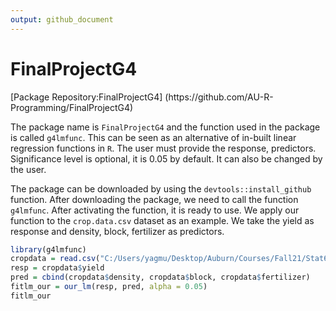 ```yaml
---
output: github_document
---
```


# FinalProjectG4
[Package Repository:FinalProjectG4] (https://github.com/AU-R-Programming/FinalProjectG4)

The package name is `FinalProjectG4` and the function used in the package is called `g4lmfunc`. This can be seen as an alternative of in-built linear regression functions in `R`. The user must provide the response, predictors. Significance level is optional, it is 0.05 by default. It can also be changed by the user.

The package can be downloaded by using the `devtools::install_github` function. After downloading the package, we need to call the function `g4lmfunc`. After activating the function, it is ready to use. We apply our function to the `crop.data.csv` dataset as an example. We take the yield as response and density, block, fertilizer as predictors.

```r
library(g4lmfunc)
cropdata = read.csv("C:/Users/yagmu/Desktop/Auburn/Courses/Fall21/Stat6210/Github/FinalProjectG4/crop.data.csv")
resp = cropdata$yield
pred = cbind(cropdata$density, cropdata$block, cropdata$fertilizer)
fitlm_our = our_lm(resp, pred, alpha = 0.05)
fitlm_our
```

